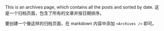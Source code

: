 This is an archives page, which contains all the posts and sorted by date.
这是一个归档页面，包含了所有的文章并按日期排序。

要创建一个像这样的归档页面，在 markdown 内容中添加 `<Archives />` 即可。

<Archives />